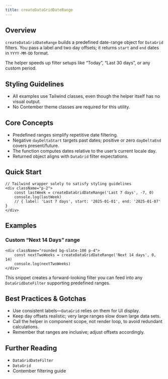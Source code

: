 ```yaml
---
title: createDataGridDateRange
---
```


<!-- Edited by human: false -->
<!-- Examples count: 0 -->
<!-- Source examples: 0 -->
<!-- Playground examples: 0 -->
<!-- External examples: 0 -->
<!-- Import examples: 1 -->

## Overview
`createDataGridDateRange` builds a predefined date-range object for `DataGrid` filters.
You pass a label and two day offsets; it returns `start` and `end` dates in `YYYY-MM-DD` format.

The helper speeds up filter setups like “Today”, “Last 30 days”, or any custom period.

## Styling Guidelines
* All examples use Tailwind classes, even though the helper itself has no visual output.
* No Contember theme classes are required for this utility.

## Core Concepts
* Predefined ranges simplify repetitive date filtering.
* Negative `dayDeltaStart` targets past dates; positive or zero `dayDeltaEnd` covers present/future.
* The function computes dates relative to the user’s current locale day.
* Returned object aligns with `DataGrid` filter expectations.

## Quick Start
```tsx
// Tailwind wrapper solely to satisfy styling guidelines
<div className="p-2">
	const lastWeek = createDataGridDateRange('Last 7 days', -7, 0)
	console.log(lastWeek)
	// { label: 'Last 7 days', start: '2025-01-01', end: '2025-01-07' }
</div>
```

## Examples

### Custom “Next 14 Days” range
```tsx
<div className="rounded bg-slate-100 p-4">
	const nextTwoWeeks = createDataGridDateRange('Next 14 days', 0, 14)
	console.log(nextTwoWeeks)
</div>
```
This snippet creates a forward-looking filter you can feed into any `DataGridDateFilter` supporting predefined ranges.

## Best Practices & Gotchas
* Use consistent labels—`DataGrid` relies on them for UI display.
* Keep day offsets realistic; very large ranges slow down large data sets.
* Call the helper in component scope, not render loop, to avoid redundant calculations.
* Remember that ranges are inclusive; adjust offsets accordingly.

## Further Reading
* `DataGridDateFilter`
* `DataGrid`
* Contember filtering guide

<!-- End of Generated Documentation -->

